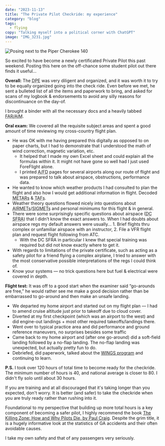 ```yaml
---
date: "2023-11-13"
title: "The Private Pilot Checkride: my experience"
category: "blog"
tags:
  - flying
copy: "Talking myself into a political corner with ChatGPT"
image: "IMG_3231.jpg"
---
```


![Posing next to the Piper Cherokee 140](IMG_3231.jpg)

So excited to have become a newly certificated Private Pilot this past weekend. Posting this here on the off-chance some student pilot out there finds it useful...

**Overall:**
The <abbr title="Designated Pilot Examiner">DPE</abbr> was very diligent and organized, and it was worth it to try to be equally organized going into the check ride.  Even before we met, he sent a bulleted list of all the items and paperwork to bring, and asked for scans of my logbook & endorsements to avoid any silly reasons for discontinuance on the day-of.

I brought a binder with all the necessary docs and a heavily tabbed <abbr title="Federal Aviation Regulations / Aeronautical Information Manual (reference text)">FAR/AIM</abbr>.


**Oral exam:**
We covered all the requisite subject areas and spent a good amount of time reviewing my cross-country flight plan.
- He was OK with me having prepared this digitally as opposed to on paper charts, but I had to demonstrate that I understood the math of wind correction, magnetic variation, etc.
  - It helped that I made my own Excel sheet and could explain all the formulas within it.
It might not have gone so well had I just used ForeFlight alone.
  - I printed <abbr title="Airport and Facility Directory">A/FD</abbr> pages for several airports along our route of flight and was prepared to talk about airspace, obstructions, performance data.
- He wanted to know which weather products I had consulted to plan the flight and also how I would get additional information in flight. Decoded <abbr title="meteorological (weather) observations">METARs</abbr> & <abbr title="Terminal Area Forecasts">TAFs</abbr>.
- Weather theory questions flowed nicely into questions about <abbr title="Airman's Meteorological Information">AIRMETs</abbr>/<abbr title="Significant Meteorological Information">SIGMETs</abbr> and personal minimums for this flight & in general.
- There were some surprisingly specific questions about airspace (<abbr title="Washington, D.C. Special Flight Rules Area">DC SFRA</abbr>) that I didn’t know the exact answers to. When I had doubts about airspace regs my default answers were usually... 1. Brief flights thru complex or unfamiliar airspace with an instructor, 2. File a VFR flight plan and request flight following from ATC.
  - With the DC SFRA in particular I knew that special training was required but did not know exactly where to get it.
- With regards to limitations of the private certificate, such as acting as a safety pilot for a friend flying a complex airplane, I tried to answer with the most conservative possible interpretations of the regs I could think of.
- Know your systems — no trick questions here but fuel & electrical were covered in depth.


**Flight test:**
It was off to a good start when the examiner said “go-arounds are free,” he would rather see me make a good decision rather than be embarrassed to go-around and then make an unsafe landing.
  - We departed my home airport and started out on my flight plan — I had to amend cruise altitude just prior to takeoff due to cloud cover.
  - Diverted at my first checkpoint (which was an airport to the west) and did engine-out landings + most other required takeoffs/landings there.
  - Went over to typical practice area and did performance and ground reference maneuvers, no surprises besides some traffic
  - Came back to my home airport and (after one go-around) did a soft-field landing followed by a no-flap landing. The no-flap landing was unexpected, but actually pretty fun to do.
  - Debriefed, did paperwork, talked about the [WINGS program](https://www.faasafety.gov/) and continuing to learn.

**P.S.**
I took over 120 hours of total time to become ready for the checkride. The minimum number of hours is 40, and national average is closer to 80. I didn't fly solo until about 30 hours.

If you are training and at all discouraged that it's taking longer than you expected, don't worry. It is better (and safer) to take the checkride when you are truly ready rather than rushing into it.

Foundational to my perspective that building up more total hours is a key component of becoming a safer pilot, I highly recommend the book [The Killing Zone: How and Why Pilots Die, by Paul Craig](https://www.amazon.com/Killing-Zone-Second-How-Pilots/dp/0071798404). Despite the grim title, it is a hugely informative look at the statistics of GA accidents and their often avoidable causes.

I take my own safety and that of any passengers very seriously.

